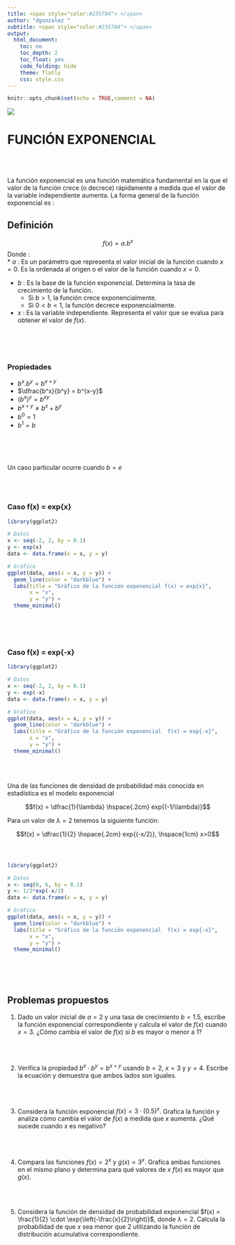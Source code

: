 ```yaml
---
title: <span style="color:#235784"> </span>  
author: "dgonzalez "
subtitle: <span style="color:#235784"> </span> 
output:
  html_document:
    toc: no
    toc_depth: 2
    toc_float: yes
    code_folding: hide
    theme: flatly
    css: style.css
---  
```

```r
knitr::opts_chunk$set(echo = TRUE,comment = NA)


```

![](img/banner000.png) 

# **FUNCIÓN EXPONENCIAL**

<br/><br/>

La función exponencial es una función matemática fundamental en la que el valor de la función crece (o decrece) rápidamente a medida que el valor de la variable independiente aumenta. La forma general de la función exponencial es :

<div class="content-box-blue">
## **Definición**


$$
f(x) = a . b ^{x}
$$
Donde : <br/>
* $a$ : Es un parámetro que representa el valor inicial de la función cuando $x=0$. Es la ordenada al origen o el valor de la función cuando 
$x=0$.

* $b$ : Es la base de la función exponencial. Determina la tasa de crecimiento de la función. 
  * Si $b>1$, la función crece exponencialmente. 
  * Si $0<b<1$, la función decrece exponencialmente.

* $x$ : Es la variable independiente. Representa el valor que se evalua para obtener el valor de $f(x)$.

<br/><br/><br/>


### **Propiedades**

* $b^x . b^y = b^{x+y}$
* $\dfrac{b^x}{b^y} = b^{x-y}$
* $(b^x)^y = b^{xy}$
* $b^{x+y} \neq b^x + b^y$
* $b^0 = 1$
* $b^1 = b$

</div>


<br/><br/><br/>

Un caso particular ocurre cuando $b = e$

<br/><br/>

### **Caso f(x) = exp{x}**

```r
library(ggplot2)

# Datos
x <- seq(-2, 2, by = 0.1)
y <- exp(x)
data <- data.frame(x = x, y = y)

# Gráfico
ggplot(data, aes(x = x, y = y)) +
  geom_line(color = "darkblue") +
  labs(title = "Gráfico de la función exponencial f(x) = exp{x}",
       x = "x",
       y = "y") +
  theme_minimal()

```

<br/><br/><br/>

### **Caso f(x) = exp{-x}**
```r
library(ggplot2)

# Datos
x <- seq(-2, 2, by = 0.1)
y <- exp(-x)
data <- data.frame(x = x, y = y)

# Gráfico
ggplot(data, aes(x = x, y = y)) +
  geom_line(color = "darkblue") +
  labs(title = "Gráfico de la función exponencial  f(x) = exp{-x}",
       x = "x",
       y = "y") +
  theme_minimal()

```

<br/><br/>

Una de las funciones de densidad de probabilidad más conocida en estadística es el modelo exponencial


$$f(x) = \dfrac{1}{\lambda} \hspace{.2cm} exp{(-1/\lambda)}$$

Para un valor de $\lambda = 2$ tenemos la siguiente función:

$$f(x) = \dfrac{1}{2} \hspace{.2cm} exp{(-x/2)}, \hspace{1cm} x>0$$
<br/><br/>

```r
library(ggplot2)

# Datos
x <- seq(0, 6, by = 0.1)
y <- 1/2*exp(-x/2)
data <- data.frame(x = x, y = y)

# Gráfico
ggplot(data, aes(x = x, y = y)) +
  geom_line(color = "darkblue") +
  labs(title = "Gráfico de la función exponencial  f(x) = exp{-x}",
       x = "x",
       y = "y") +
  theme_minimal()

```



<br/><br/><br/>

## Problemas propuestos

1. Dado un valor inicial de $a = 2$ y una tasa de crecimiento $b = 1.5$, escribe la función exponencial correspondiente y calcula el valor de $f(x)$ cuando $x = 3$. ¿Cómo cambia el valor de $f(x)$ si $b$ es mayor o menor a 1?

<br/><br/>

2. Verifica la propiedad $b^x \cdot b^y = b^{x+y}$ usando $b = 2$, $x = 3$ y $y = 4$. Escribe la ecuación y demuestra que ambos lados son iguales.

<br/><br/>

3. Considera la función exponencial $f(x) = 3 \cdot (0.5)^x$. Grafica la función y analiza cómo cambia el valor de $f(x)$ a medida que $x$ aumenta. ¿Qué sucede cuando $x$ es negativo?

<br/><br/>

4. Compara las funciones $f(x) = 2^x$ y $g(x) = 3^x$. Grafica ambas funciones en el mismo plano y determina para qué valores de $x$ $f(x)$ es mayor que $g(x)$.


<br/><br/>

5. Considera la función de densidad de probabilidad exponencial $f(x) = \frac{1}{2} \cdot \exp{\left(-\frac{x}{2}\right)}$, donde $\lambda = 2$. Calcula la probabilidad de que $x$ sea menor que 2 utilizando la función de distribución acumulativa correspondiente.


<br/><br/>





